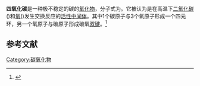 {{Chembox
| ImageFileL1 = Carbon tetroxide.svg
| ImageFileR1 = Chemfm carbon tetroxyde.svg
| IUPACName = 1,2,3-Trioxetan-4-one
| OtherNames = 4-Trioxetanone; trioxetan-4-one
|Section1={{Chembox Identifiers
| CASNo = 853179-44-9
| CASNo_Ref = {{cascite|correct|CAS}}
| PubChem = 22321311
| SMILES = O=C1OOO1
| StdInChI=1S/CO4/c2-1-3-5-4-1
| StdInChIKey = ITOJEBDYSWRTML-UHFFFAOYSA-N
 }}
|Section2={{Chembox Properties
| C=1 | O=4
| Appearance = 
| Density = 
| MeltingPt = 
| BoilingPt = 
| Solubility = }}
|Section3={{Chembox Hazards
| MainHazards = 
| FlashPt = 
| AutoignitionPt = }}
}}
'''四氧化碳'''是一种极不稳定的碳的[[氧化物|氧化物]]，分子式为{{chem|CO|4}}。它被认为是在高温下[[二氧化碳|二氧化碳]]({{chem|CO|2}})和[[氧|氧]]({{chem|O|2}})发生交换反应的[[活性中间体|活性中间体]]。其中1个碳原子与3个氧原子形成一个四元环，另一个氧原子与碳原子形成碳氧[[双键|双键]]。<ref>{{Cite journal|title=Hyperthermal O-Atom Exchange Reaction O 2 + CO 2 through a CO 4 Intermediate|url=https://pubs.acs.org/doi/10.1021/ja903944k|last=Yeung|first=Laurence Y.|last2=Okumura|first2=Mitchio|date=2009-10-07|journal=Journal of the American Chemical Society|issue=39|doi=10.1021/ja903944k|volume=131|pages=13940–13942|language=en|issn=0002-7863|last3=Paci|first3=Jeffrey T.|last4=Schatz|first4=George C.|last5=Zhang|first5=Jianming|last6=Minton|first6=Timothy K.|access-date=2022-03-02|archive-date=2022-03-16|archive-url=https://web.archive.org/web/20220316150540/https://pubs.acs.org/doi/10.1021/ja903944k}}</ref>

==参考文献==
{{Reflist}}

{{碳氧化物}}
{{无机碳化合物}}

[[Category:碳氧化物|Category:碳氧化物]]